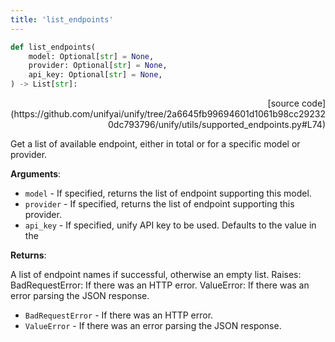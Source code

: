 ```yaml
---
title: 'list_endpoints'
---
```


```python
def list_endpoints(
    model: Optional[str] = None,
    provider: Optional[str] = None,
    api_key: Optional[str] = None,
) -> List[str]:
```

<p align="right">[source code](https://github.com/unifyai/unify/tree/2a6645fb99694601d1061b98cc292320dc793796/unify/utils/supported_endpoints.py#L74)</p>

Get a list of available endpoint, either in total or for a specific model or
provider.

**Arguments**:

- `model` - If specified, returns the list of endpoint supporting this model.
- `provider` - If specified, returns the list of endpoint supporting this provider.
- `api_key` - If specified, unify API key to be used. Defaults to the value in the



**Returns**:

A list of endpoint names if successful, otherwise an empty list.
Raises:
BadRequestError: If there was an HTTP error.
ValueError: If there was an error parsing the JSON response.
- `BadRequestError` - If there was an HTTP error.
- `ValueError` - If there was an error parsing the JSON response.